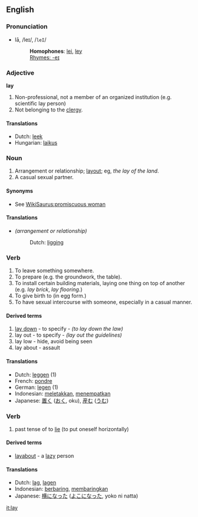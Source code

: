 ==English==

===Pronunciation===
*lā, /leɪ/, /<tt>leI</tt>/
*:'''Homophones''': [[lei]], [[ley]]
*:[[Rhymes:English:-eɪ|Rhymes: -eɪ]]

===Adjective===
'''lay'''
# Non-professional, not a member of an organized institution (e.g. scientific lay person)
# Not belonging to the [[clergy]].

====Translations====
*Dutch: [[leek]]
*Hungarian: [[laikus]]

===Noun===
{{en-noun-reg}} 
# Arrangement or relationship; [[layout]]; eg, ''the lay of the land''.
# A casual sexual partner.

====Synonyms====
*See [[WikiSaurus:promiscuous woman]]

====Translations====
*''(arrangement or relationship)'' 
*:Dutch: [[ligging]] {{f}}

===Verb===
{{en-infl-irreg|lay|lays|laying|laid|laid}}
# To leave something somewhere.
# To prepare (e.g. the groundwork, the table).
# To install certain building materials, laying one thing on top of another (e.g. ''lay brick'', ''lay flooring''.)
# To give birth to (in egg form.)
# To have sexual intercourse with someone, especially in a casual manner.

====Derived terms====
# [[lay down]] - to specify - ''(to lay down the law)''
# lay out - to specify - ''(lay out the guidelines)''
# lay low - hide, avoid being seen
# lay about - assault

====Translations====
*Dutch: [[leggen]] (1)
*French: [[pondre]]
*German: [[legen]] (1)
*Indonesian: [[letak|meletakkan]], [[tempat|menempatkan]]
*Japanese: [[置く]] ([[おく]], oku), [[産む]] ([[うむ]])

===Verb===
{{en-infl-irreg|lay|lays|laying|laid|laid}}
# past tense of to [[lie]] (to put oneself horizontally)

====Derived terms====
*[[layabout]] - a [[lazy]] person

====Translations====
*Dutch: [[lag]], [[lagen]]
*Indonesian: [[baring|berbaring]], [[baring|membaringkan]]
*Japanese: [[横になった]] ([[よこになった]], yoko ni natta)

[[it:lay]]